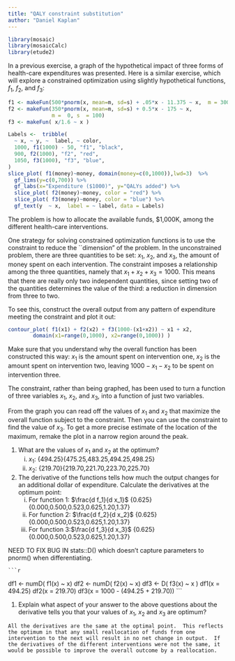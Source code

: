 ```yaml
---
title: "QALY constraint substitution"
author: "Daniel Kaplan"
---
```


```r
library(mosaic)
library(mosaicCalc)
library(etude2)
```

In a previous exercise, a graph of the hypothetical impact of three forms of health-care expenditures was presented.  Here is a similar exercise, which will explore a constrained optimization using slightly  hypothetical functions, $f_1$, $f_2$, and $f_3$:
```r
f1 <- makeFun(500*pnorm(x, mean=m, sd=s) + .05*x - 11.375 ~ x,  m = 300, s =  150)
f2 <- makeFun(350*pnorm(x, mean=m, sd=s) + 0.5*x - 175 ~ x,
              m =  0, s  = 100)
f3 <- makeFun( x/1.6 ~ x )
```
 

```r
Labels <-  tribble(
  ~ x, ~ y, ~  label, ~ color,
  1000, f1(1000) - 50, "f1", "black",
  900, f2(1000), "f2", "red",
  1050, f3(1000), "f3", "blue",
)
slice_plot( f1(money)~money, domain(money=c(0,1000)),lwd=3)  %>%
  gf_lims(y=c(0,700)) %>%
  gf_labs(x="Expenditure ($1000)", y="QALYs added") %>%
  slice_plot( f2(money)~money, color = "red") %>%
  slice_plot( f3(money)~money, color = "blue") %>%
  gf_text(y  ~ x,  label = ~ label, data = Labels)
```
 

The problem is how to allocate the available funds, $1,000K, among the different health-care interventions.  

One strategy for solving constrained optimization functions is to use the constraint to reduce the ``dimension" of the problem.  In the unconstrained problem, there are three quantities to be set: $x_1$, $x_2$, and $x_3$, the amount of money spent on each intervention.  The constraint imposes a relationship among the three quantities, namely that $x_1 + x_2 + x_3 = 1000$.  This means that there are really only two independent quantities, since setting two of the quantities determines the value of the third: a reduction in dimension from three to two.

To see this, construct the overall output from any pattern of expenditure meeting the constraint and plot it out:
```r
contour_plot( f1(x1) + f2(x2) + f3(1000-(x1+x2)) ~ x1 + x2, 
        domain(x1=range(0,1000), x2=range(0,1000)) )
```
 

Make sure that you understand why the overall function has been constructed this way: $x_1$ is the amount spent on intervention one, $x_2$ is the amount spent on intervention two, leaving $1000-x_1-x_2$ to be spent on intervention three.

The constraint, rather than being graphed, has been used to turn a function of three variables $x_1$, $x_2$, and $x_3$, into a function of just two variables. 

From the graph you can read off the values of $x_1$ and $x_2$ that maximize the overall function subject to the constraint.  Then you can use the constraint to find the value of $x_3$.  To get a more precise estimate of the location of the maximum, remake the plot in a narrow region around the peak.

1. What are the values of $x_1$ and $x_2$ at the optimum?
    i. $x_1$: {494.25}{475.25,483.25,494.25,498.25}
    #. $x_2$: {219.70}{219.70,221.70,223.70,225.70}

2. The derivative of the functions tells how much the output changes for an additional dollar of expenditure.  Calculate the derivatives at the optimum point:
    i. For function 1: $\frac{d f_1}{d x_1}$ {0.625}{0.000,0.500,0.523,0.625,1.20,1.37}
    #. For function 2: $\frac{d f_2}{d x_2}$ {0.625}{0.000,0.500,0.523,0.625,1.20,1.37}
    #. For function 3:$\frac{d f_3}{d x_3}$  {0.625}{0.000,0.500,0.523,0.625,1.20,1.37}

NEED TO FIX BUG IN stats::D() which doesn't capture parameters to pnorm() when  differentiating.

<!--begin-answer-->
    ```r
df1 <- numD( f1(x) ~ x) 
df2 <- numD( f2(x) ~ x)
df3 <- D( f3(x) ~ x )
df1(x = 494.25)
df2(x = 219.70)
df3(x =  1000 - (494.25 + 219.70))
```
<!--end-answer-->

#. Explain what aspect of your answer to the above questions about the derivative tells you that your values of $x_1$, $x_2$ and $x_3$ are optimum?

<!--begin-answer-->
    All the derivatives are the same at the optimal point.  This reflects the optimum in that any small reallocation of funds from one intervention to the next will result in no net change in output.  If the derivatives of the different interventions were not the same, it would be possible to improve the overall outcome by a reallocation.
<!--end-answer-->
